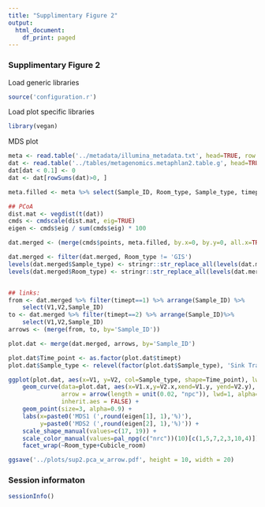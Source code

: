 ```yaml
---
title: "Supplimentary Figure 2"
output:
  html_document:
    df_print: paged
---
```


### Supplimentary Figure 2

Load generic libraries
```r
source('configuration.r')
```

Load plot specific libraries
```r
library(vegan)
```

MDS plot
```r
meta <- read.table('../metadata/illumina_metadata.txt', head=TRUE, row.names=2)
dat <- read.table('../tables/metagenomics.metaphlan2.table.g', head=TRUE, row.names=1)
dat[dat < 0.1] <- 0
dat <- dat[rowSums(dat)>0, ]

meta.filled <- meta %>% select(Sample_ID, Room_type, Sample_type, timept, bed_number, Cubicle_room)

## PCoA
dist.mat <- vegdist(t(dat))
cmds <- cmdscale(dist.mat, eig=TRUE)
eigen <- cmds$eig / sum(cmds$eig) * 100

dat.merged <- (merge(cmds$points, meta.filled, by.x=0, by.y=0, all.x=TRUE))

dat.merged <- filter(dat.merged, Room_type != 'GIS') 
levels(dat.merged$Sample_type) <- stringr::str_replace_all(levels(dat.merged$Sample_type), c('_'=' ', 'None'='Negative controls','-'=' '))
levels(dat.merged$Room_type) <- stringr::str_replace_all(levels(dat.merged$Room_type), c('_'=' ', 'None'='Negative controls','Non-cohort'='Non-controlled'))


## links:
from <- dat.merged %>% filter(timept==1) %>% arrange(Sample_ID) %>%
    select(V1,V2,Sample_ID) 
to <- dat.merged %>% filter(timept==2) %>% arrange(Sample_ID)%>%
    select(V1,V2,Sample_ID)
arrows <- (merge(from, to, by='Sample_ID'))

plot.dat <- merge(dat.merged, arrows, by='Sample_ID')

plot.dat$Time_point <- as.factor(plot.dat$timept)
plot.dat$Sample_type <- relevel(factor(plot.dat$Sample_type), 'Sink Trap')

ggplot(plot.dat, aes(x=V1, y=V2, col=Sample_type, shape=Time_point), lwd=2) +
    geom_curve(data=plot.dat, aes(x=V1.x,y=V2.x,xend=V1.y, yend=V2.y),
               arrow = arrow(length = unit(0.02, "npc")), lwd=1, alpha=0.5,
               inherit.aes = FALSE) +
    geom_point(size=3, alpha=0.9) +
    labs(x=paste0('MDS1 (',round(eigen[1], 1),'%)'),
         y=paste0('MDS2 (',round(eigen[2], 1),'%)')) +
    scale_shape_manual(values=c(17, 19)) + 
    scale_color_manual(values=pal_npg(c("nrc"))(10)[c(1,5,7,2,3,10,4)]) +
    facet_wrap(~Room_type+Cubicle_room)

ggsave('../plots/sup2.pca_w_arrow.pdf', height = 10, width = 20)
```

### Session informaton
```r
sessionInfo()
```